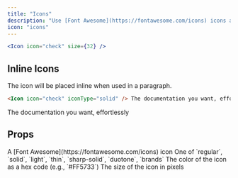```yaml
---
title: "Icons"
description: "Use [Font Awesome](https://fontawesome.com/icons) icons anywhere in the doc"
icon: "icons"
---
```


<Icon icon="check" size={32} />

<RequestExample>

```jsx Icon Example
<Icon icon="check" size={32} />
```
</RequestExample>

## Inline Icons

The icon will be placed inline when used in a paragraph.

```markdown
<Icon icon="check" iconType="solid" /> The documentation you want, effortlessly
```

<Icon icon="check" iconType="solid" /> The documentation you want, effortlessly

## Props

<ResponseField name="icon" type="string" required>
  A [Font Awesome](https://fontawesome.com/icons) icon
</ResponseField>

<ResponseField name="iconType" type="string">
  One of `regular`, `solid`, `light`, `thin`, `sharp-solid`, `duotone`, `brands`
</ResponseField>

<ResponseField name="color" type="string">
  The color of the icon as a hex code (e.g., `#FF5733`)
</ResponseField>

<ResponseField name="size" type="number">
  The size of the icon in pixels
</ResponseField>
